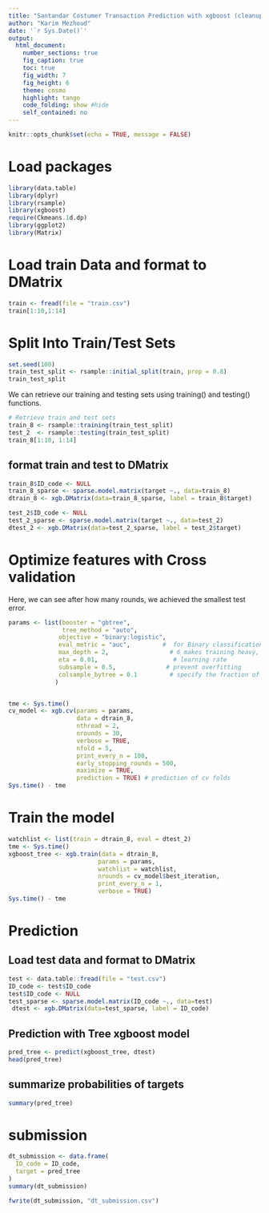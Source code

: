 ```yaml
---
title: "Santandar Costumer Transaction Prediction with xgboost (cleanup)"
author: "Karim Mezhoud"
date: '`r Sys.Date()`'
output:
  html_document:
    number_sections: true
    fig_caption: true
    toc: true
    fig_width: 7
    fig_height: 6
    theme: cosmo
    highlight: tango
    code_folding: show #hide
    self_contained: no
---
```


```r
knitr::opts_chunk$set(echo = TRUE, message = FALSE)
```

# Load packages
```r
library(data.table)
library(dplyr)
library(rsample)
library(xgboost)
require(Ckmeans.1d.dp)
library(ggplot2)
library(Matrix)
```
# Load train Data and format to DMatrix

```r
train <- fread(file = "train.csv")
train[1:10,1:14]

```
# Split Into Train/Test Sets
```r
set.seed(100)
train_test_split <- rsample::initial_split(train, prop = 0.8)
train_test_split
```

We can retrieve our training and testing sets using training() and testing() functions.

```r
# Retrieve train and test sets
train_8 <- rsample::training(train_test_split)
test_2  <- rsample::testing(train_test_split)
train_8[1:10, 1:14]
```


## format train and test to DMatrix 
```r
train_8$ID_code <- NULL
train_8_sparse <- sparse.model.matrix(target ~., data=train_8)
dtrain_8 <- xgb.DMatrix(data=train_8_sparse, label = train_8$target)

test_2$ID_code <- NULL
test_2_sparse <- sparse.model.matrix(target ~., data=test_2)
dtest_2 <- xgb.DMatrix(data=test_2_sparse, label = test_2$target)
```




# Optimize features with Cross validation

Here, we can see after how many rounds, we achieved the smallest test error.
```r

params <- list(booster = "gbtree",
               tree_method = "auto",
              objective = "binary:logistic",
              eval_metric = "auc",         #  for Binary classification error rate
              max_depth = 2,                 # 6 makes training heavy, there is no correlation between features
              eta = 0.01,                     # learning rate
              subsample = 0.5,              # prevent overfitting
              colsample_bytree = 0.1         # specify the fraction of columns to be subsampled.
             )


tme <- Sys.time()
cv_model <- xgb.cv(params = params,
                   data = dtrain_8,
                   nthread = 2,
                   nrounds = 30,
                   verbose = TRUE,
                   nfold = 5,
                   print_every_n = 100,
                   early_stopping_rounds = 500,
                   maximize = TRUE,
                   prediction = TRUE) # prediction of cv folds
Sys.time() - tme
```



# Train the model
```r
watchlist <- list(train = dtrain_8, eval = dtest_2)
tme <- Sys.time()
xgboost_tree <- xgb.train(data = dtrain_8, 
                         params = params,
                         watchlist = watchlist,
                         nrounds = cv_model$best_iteration,
                         print_every_n = 1,
                         verbose = TRUE)
Sys.time() - tme
```


# Prediction
## Load test data and format to DMatrix
```r
test <- data.table::fread(file = "test.csv")
ID_code <- test$ID_code
test$ID_code <- NULL
test_sparse <- sparse.model.matrix(ID_code ~., data=test)
 dtest <- xgb.DMatrix(data=test_sparse, label = ID_code)

```
## Prediction with Tree xgboost model

```r
pred_tree <- predict(xgboost_tree, dtest)
head(pred_tree)
```

## summarize probabilities of targets
```r
summary(pred_tree)
```
# submission

```r
dt_submission <- data.frame(
  ID_code = ID_code,
  target = pred_tree
)
summary(dt_submission)
```

```r
fwrite(dt_submission, "dt_submission.csv")
```


